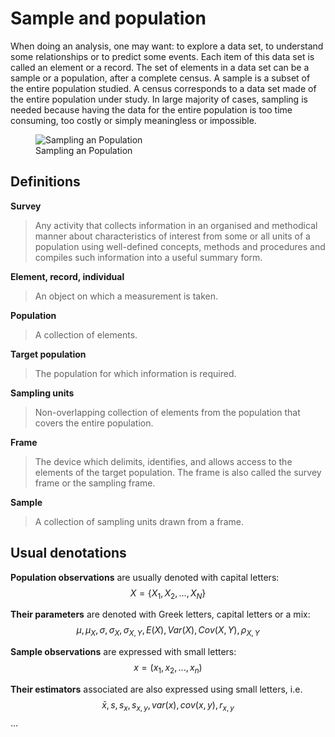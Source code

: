 # Sample and population

When doing an analysis, one may want: to explore a data set, to understand some relationships or to predict some events. Each item of this data set is called an element or a record. The set of elements in a data set can be a sample or a population, after a complete census. A sample is a subset of the entire population studied. A census corresponds to a data set made of the entire population under study. In large majority of cases, sampling is needed because having the data for the entire population is too time consuming, too costly or simply meaningless or impossible.

![Sampling an Population](images/sampling1-01.png)

## Definitions

**Survey**

> Any activity that collects information in an organised and methodical manner about characteristics of interest from some or all units of a population using well-defined concepts, methods and procedures and compiles such information into a useful summary form.

**Element, record, individual**

> An object on which a measurement is taken.

**Population**

> A collection of elements.

**Target population**

> The population for which information is required.

**Sampling units**

> Non-overlapping collection of elements from the population that covers the entire population.

**Frame**

> The device which delimits, identifies, and allows access to the elements of the target population. The frame is also called the survey frame or the sampling frame.

**Sample**

> A collection of sampling units drawn from a frame.

## Usual denotations

**Population observations** are usually denoted with capital letters: $$X = \{X_1, X_2,..., X_N\}$$

**Their parameters** are denoted with Greek letters, capital letters or a mix: $$\mu, \mu_X, \sigma, \sigma_X, \sigma_{X,Y}, E(X), Var(X), Cov(X,Y), \rho_{X,Y}$$

**Sample observations** are expressed with small letters: $$x = (x_1, x_2,..., x_n)$$

**Their estimators** associated are also expressed using small letters, i.e. $$\bar{x}, s, s_x, s_{x,y}, var(x), cov(x,y), r_{x,y}$$ ...
